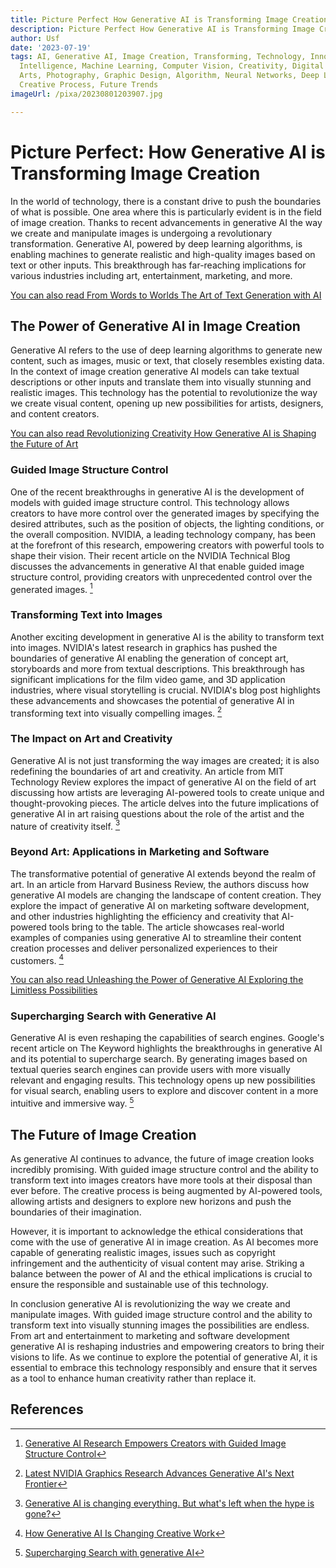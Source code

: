 ```yaml
---
title: Picture Perfect How Generative AI is Transforming Image Creation
description: Picture Perfect How Generative AI is Transforming Image Creation
author: Usf
date: '2023-07-19'
tags: AI, Generative AI, Image Creation, Transforming, Technology, Innovation, Artificial
  Intelligence, Machine Learning, Computer Vision, Creativity, Digital Art, Visual
  Arts, Photography, Graphic Design, Algorithm, Neural Networks, Deep Learning, Automation,
  Creative Process, Future Trends
imageUrl: /pixa/20230801203907.jpg

---
```

# Picture  Perfect: How  Generative AI is Transforming Image Creation

In the world of technology,  there is a constant drive to push the boundaries of what  is possible. One area where this is particularly evident is in the field of image creation. Thanks to recent advancements in generative AI the way we create and manipulate images is undergoing a revolutionary transformation. Generative AI, powered by deep learning algorithms, is enabling machines to generate realistic and high-quality images based on text or other inputs. This breakthrough has  far-reaching implications for various industries including art, entertainment, marketing, and more.

[You can also read From Words to Worlds The Art  of Text Generation with AI](From%20Words%20to%20Worlds%20The%20Art%20of%20Text%20Generation%20with%20AI)


## The Power of Generative AI in Image Creation

Generative AI refers  to the use of deep learning algorithms to generate new content, such as images, music or text, that closely resembles existing data. In the  context of image creation generative AI models can  take textual descriptions or other inputs and translate them into visually stunning and realistic images. This  technology has the potential to  revolutionize  the  way we create visual content, opening  up  new possibilities for artists,  designers, and content creators.

[You  can also read Revolutionizing Creativity How Generative AI is Shaping the Future of Art](Revolutionizing%20Creativity%20How%20Generative%20AI%20is%20Shaping%20the%20Future%20of%20Art)


### Guided Image  Structure Control

One  of the recent  breakthroughs  in generative AI is the  development of models with guided image structure control. This technology allows  creators to have more control over the generated images by specifying the desired attributes, such as the position of objects, the lighting conditions, or the overall  composition. NVIDIA, a leading technology company, has been at the forefront of this research, empowering creators with powerful tools to  shape  their vision. Their  recent article on the  NVIDIA Technical Blog discusses the advancements  in  generative AI that enable guided image  structure control, providing creators with unprecedented control over the generated images. [^1^]

### Transforming  Text into Images

Another exciting development in  generative  AI  is the ability to transform text into images. NVIDIA's latest research in graphics has pushed the boundaries of generative AI enabling the generation of concept art,  storyboards and more from textual descriptions. This breakthrough has significant implications for  the film  video game, and 3D  application industries, where visual storytelling is crucial. NVIDIA's blog post highlights these advancements and showcases the potential of generative AI in transforming text into visually compelling images. [^2^]

### The Impact on Art and Creativity

Generative  AI is not just transforming the way images are created; it is also redefining the  boundaries of art and creativity. An article from MIT Technology Review explores the impact of generative AI on the field of art discussing how artists are leveraging AI-powered tools to create  unique and  thought-provoking pieces. The article delves into the future implications of generative AI in art raising questions about the  role of the artist and the nature of creativity itself. [^3^]

### Beyond Art: Applications in Marketing and Software

The  transformative potential of generative  AI extends beyond the realm of art. In an article from Harvard Business Review, the authors discuss how generative AI models are changing the landscape of  content creation. They explore the impact of generative AI on marketing software development, and other  industries highlighting  the efficiency and creativity that AI-powered tools  bring to the table. The article showcases real-world examples of companies using generative AI to streamline their content creation processes  and deliver  personalized experiences to  their customers. [^4^]

[You can also read Unleashing the Power  of Generative AI Exploring the Limitless Possibilities](Unleashing%20the%20Power%20of%20Generative%20AI%20Exploring%20the%20Limitless%20Possibilities)


### Supercharging Search with Generative  AI

Generative AI is even reshaping the capabilities of search engines. Google's recent article on The Keyword highlights the breakthroughs in generative AI and its potential  to supercharge search. By generating images based on textual queries search engines can provide users with more visually relevant and engaging results. This technology opens up new possibilities for visual search, enabling users to explore and discover content in a  more intuitive and  immersive way. [^5^]

## The  Future of Image Creation

As generative AI continues to advance, the future of  image creation looks incredibly promising. With guided image structure control and the ability to transform text into images creators have  more tools at their disposal than ever before. The creative process is being augmented by AI-powered  tools, allowing artists and designers to explore new horizons and push the  boundaries of their imagination.

However, it is important to acknowledge the ethical considerations that come with the use of generative AI in image  creation. As AI becomes more capable of generating realistic images, issues  such as copyright infringement and the authenticity of visual content may arise. Striking a  balance between the power  of AI and the ethical implications is crucial to ensure the responsible  and sustainable use of this technology.

In conclusion generative AI is  revolutionizing the way we create and manipulate images.  With guided image structure  control and the ability to transform text  into visually stunning images  the possibilities are endless. From art and  entertainment  to  marketing and software development generative AI  is reshaping industries  and empowering creators  to bring their visions to life. As we  continue to  explore the potential  of generative AI, it is essential to embrace this technology responsibly and ensure that it  serves as a tool to enhance human creativity rather than replace it.

## References

[^1^]: [Generative AI Research Empowers Creators with Guided Image  Structure Control](https://developer.nvidia.com/blog/generative-ai-research-empowers-creators-with-guided-image-structure-control/)

[^2^]: [Latest NVIDIA Graphics Research  Advances Generative AI's Next  Frontier](https://blogs.nvidia.com/blog/2023/05/02/graphics-research-advances-generative-ai-next-frontier/)

[^3^]: [Generative AI is changing  everything. But what's  left when the hype is gone?](https://www.technologyreview.com/2022/12/16/1065005/generative-ai-revolution-art/)

[^4^]: [How Generative AI  Is Changing  Creative Work](https://hbr.org/2022/11/how-generative-ai-is-changing-creative-work)

[^5^]: [Supercharging Search  with generative AI](https://blog.google/products/search/generative-ai-search/)